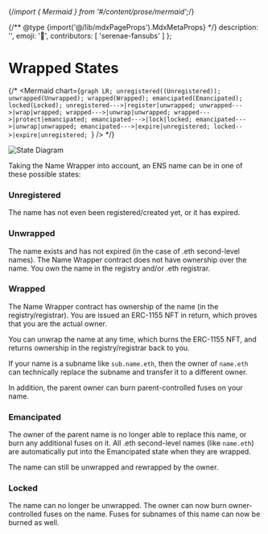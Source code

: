{/*import { Mermaid } from '#/content/prose/mermaid';*/}

{/** @type {import('@/lib/mdxPageProps').MdxMetaProps} */}
    description: '',
    emoji: '🎁',
    contributors: [
        'serenae-fansubs'
    ]
};

# Wrapped States

{/*
<Mermaid chart={`graph LR;
  unregistered((Unregistered));
  unwrapped(Unwrapped);
  wrapped(Wrapped);
  emancipated(Emancipated);
  locked(Locked);
  unregistered--->|register|unwrapped;
  unwrapped--->|wrap|wrapped;
  wrapped--->|unwrap|unwrapped;
  wrapped--->|protect|emancipated;
  emancipated--->|lock|locked;
  emancipated--->|unwrap|unwrapped;
  emancipated--->|expire|unregistered;
  locked-->|expire|unregistered;
`} />
*/}

<div className="card1 p-4">
    <img src="/content/namewrapper/namewrapper-state-diagram.png" alt="State Diagram" />
</div>

Taking the Name Wrapper into account, an ENS name can be in one of these possible states:

### Unregistered
The name has not even been registered/created yet, or it has expired.

### Unwrapped
The name exists and has not expired (in the case of .eth second-level names). The Name Wrapper contract does not have ownership over the name. You own the name in the registry and/or .eth registrar.

### Wrapped
The Name Wrapper contract has ownership of the name (in the registry/registrar). You are issued an ERC-1155 NFT in return, which proves that you are the actual owner. 

You can unwrap the name at any time, which burns the ERC-1155 NFT, and returns ownership in the registry/registrar back to you.

If your name is a subname like `sub.name.eth`, then the owner of `name.eth` can technically replace the subname and transfer it to a different owner. 

In addition, the parent owner can burn parent-controlled fuses on your name.

### Emancipated
The owner of the parent name is no longer able to replace this name, or burn any additional fuses on it. All .eth second-level names (like `name.eth`) are automatically put into the Emancipated state when they are wrapped.

The name can still be unwrapped and rewrapped by the owner.

### Locked
The name can no longer be unwrapped. The owner can now burn owner-controlled fuses on the name. Fuses for subnames of this name can now be burned as well.
